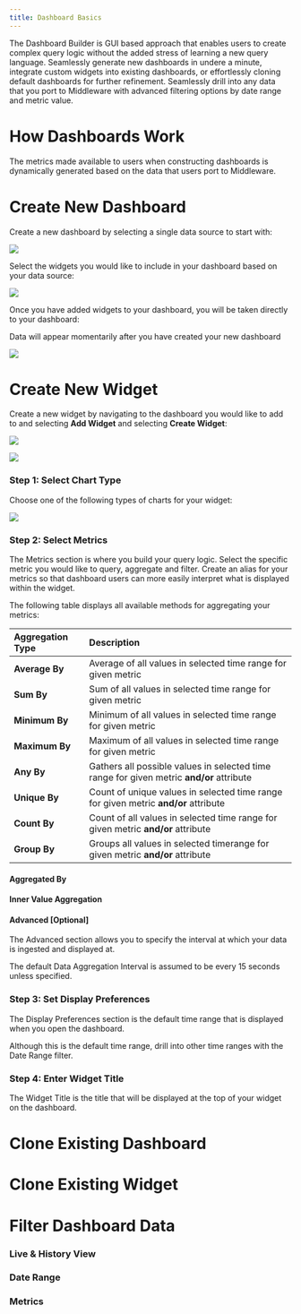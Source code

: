 ```yaml
---
title: Dashboard Basics
---
```


The Dashboard Builder is GUI based approach that enables users to create complex query logic without the added stress of learning a new query language. Seamlessly generate new dashboards in undere a minute, integrate custom widgets into existing dashboards, or effortlessly cloning default dashboards for further refinement. Seamlessly drill into any data that you port to Middleware with advanced filtering options by date range and metric value.

# How Dashboards Work

The metrics made available to users when constructing dashboards is dynamically generated based on the data that users port to Middleware. 

# Create New Dashboard

Create a new dashboard by selecting a single data source to start with:

![](https://lh7-us.googleusercontent.com/yqsBVLcxZBdBtwTdCpthY6jNOmgSty1ZZujNkNKa82ZfegK5fB8KW7uvrtWEKoXHSB4b-V-wvOSsSeQ3piYpro568oInCxG97MraC1CO8yA8N8acJEDpNoR2wiSTJxn6kR1oiZaKbP2aZN3aYFIZGNk)

Select the widgets you would like to include in your dashboard based on your data source:

![](https://lh7-us.googleusercontent.com/MYBkwh9gWohgGbuF9CScQlUi5RU-0w0J8AVXTY3_MqEnidFnqTzGgXSLMy4iVcpV3_aRgrA3fCnxRZU53vGuL5Lp1RUL7ljVXmRdJfhbqptdDmcATY9LDiTDG715qWoX5ABfvTFuFVgmqArf6UC1i1I)

Once you have added widgets to your dashboard, you will be taken directly to your dashboard:

<Note> Data will appear momentarily after you have created your new dashboard </Note>

![](https://lh7-us.googleusercontent.com/rg4LfJetovyC5UMrgE7H3aN3UUuK0K2kbbHp5LYgGHLs12M-48jW3OtN7RlPA0sJnTznOpcdtNFqghehlroWY7lhsw1eQsE1ZSKXSqf8e-EUNX99RzcCr24ScSxFiXhp27NvLokBGwV9PMuKWk8jwTY)

# Create New Widget

Create a new widget by navigating to the dashboard you would like to add to and selecting __Add Widget__ and selecting __Create Widget__:

![](https://lh7-us.googleusercontent.com/Qn2pnY24-2CuG7moVbGCi4UqO0aoIMdqNjsYaSipLHo3gfUOhD_z0vchbVyMNrN3zb6gPZeCAkkoJWmndzgqtcZVVFz9jzJYD_gkhP3qWNytupLefOGdMGLhd5Z9SjTvxqXbMmM1x6XYF0QzXK9LNn8)

![](https://lh7-us.googleusercontent.com/Oe2a3IYXnQ4JTYXRbzMe9c7RZSHXFySFLJGFZCxWhJIFIvlNM2hOmGgQdCapl2h8Hk5-FhEWRwALQxZ1lJ2BGJtnvQnXA_r0TCqX5o3OeXwJnAqQrR1wkm77-uZLmL5V7QTiGpPr4Uhc6SRvjaO3Yjg)

### Step 1: Select Chart Type

Choose one of the following types of charts for your widget:

![](https://lh7-us.googleusercontent.com/LyMx_1CWIjqGEdzQYF_0XveQ3v-NvYJHLFA3N64iQfmfIx7KisKS0v2zx2VdMlB2caX9bAhYJUA9VULXsE8zGZHNH6XiBYbi0tjhlYTx8Uv5uBVKi80uDlceM9TUIGlZATlxwD6Pa1mJywRFU3XOYUQ)

### Step 2: Select Metrics

The Metrics section is where you build your query logic. Select the specific metric you would like to query, aggregate and filter. Create an alias for your metrics so that dashboard users can more easily interpret what is displayed within the widget.

The following table displays all available methods for aggregating your metrics:

| __Aggregation Type__ | __Description__                                                |
| :------------------- | :------------------------------------------------------------ |
| __Average By__       | Average of all values in selected time range for given metric |
| __Sum By__           | Sum of all values in selected time range for given metric |
| __Minimum By__       | Minimum of all values in selected time range for given metric |
| __Maximum By__       | Maximum of all values in selected time range for given metric |
| __Any By__           | Gathers all possible values in selected time range for given metric __and/or__ attribute |
| __Unique By__        | Count of unique values in selected time range for given metric __and/or__ attribute |
| __Count By__         | Count of all values in selected time range for given metric __and/or__ attribute |
| __Group By__         | Groups all values in selected timerange for given metric __and/or__ attribute |

#### Aggregated By


#### Inner Value Aggregation


#### Advanced [Optional]

The Advanced section allows you to specify the interval at which your data is ingested and displayed at.

<Note> The default Data Aggregation Interval is assumed to be every 15 seconds unless specified. </Note>


### Step 3: Set Display Preferences

The Display Preferences section is the default time range that is displayed when you open the dashboard.

<Note> Although this is the default time range, drill into other time ranges with the Date Range filter. </Note>

### Step 4: Enter Widget Title

The Widget Title is the title that will be displayed at the top of your widget on the dashboard.

# Clone Existing Dashboard

# Clone Existing Widget

# Filter Dashboard Data

### Live & History View

### Date Range

### Metrics





